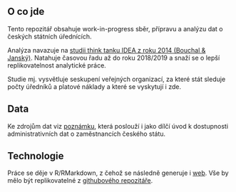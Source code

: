 
<!-- badges: start -->
<!-- badges: end -->

## O co jde

Tento repozitář obsahuje work-in-progress sběr, přípravu a analýzu dat o českých státních úřednících.

Analýza navazuje na [studii think tanku IDEA z roku 2014 (Bouchal & Janský)](https://idea.cerge-ei.cz/studies/2014-06-statni-urednici-kolik-jich-vlastne-je-kde-a-za-jake-platy-pracuji). Natahuje časovou řadu až do roku 2018/2019 a snaží se o lepší replikovatelnost analytické práce.

Studie mj. vysvětluje seskupení veřejných organizací, za které stát sleduje počty úředníků a platové náklady a které se vyskytují i zde. 

## Data

Ke zdrojům dat viz [poznámku](zdroje-2019.html), která poslouží i jako dílčí úvod k dostupnosti administrativních dat o zaměstnancích českého státu.

## Technologie

Práce se děje v R/RMarkdown, z čehož se následně generuje i [web](https://petrbouchal.github.io/urednici/). Vše by mělo být replikovatelné z [githubového repozitáře](https://github.com/petrbouchal/urednici). 
